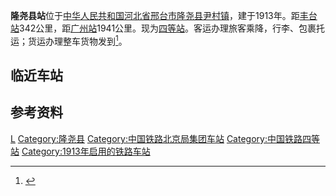 {{Infobox China railway station 
|车站名称 = 隆尧县站
|图片 = 
|图片介紹 = 
|其他名称= 
|车站名称拼音=Longyaoxian Zhan
|英文名称=Longyaoxian Railway Station
|车站代码= 
|电报码= 
|拼音码= 
|车站类型= 货运站
|始建时间=
|开通运营= 1913年
|车站位置 =[[中华人民共和国|中华人民共和国]][[河北省|河北省]][[邢台市|邢台市]][[隆尧县|隆尧县]][[尹村镇|尹村镇]]
|归属 = [[北京铁路局|北京铁路局]]
|使用状态= 使用中
|线路 = [[京广铁路|京广铁路]]
|车站等级 = [[四等站_(中鐵)|四等站]]
|月台数目 = 2
|侧式站台=2
|岛式站台=0
|站台面 = 2	
|股道数目 =4
|正线= 2
|到发线= 2
|其它线= 0
|坐标 = {{Coord|37|22|55|N|114|33|19|E|format=dms|display=inline,title|type:railwaystation_region:CN}}
|网站 = }}
{{BS-map|title=隆尧县站路轨及月台配置示意图|navbar=Rdt_demo|map=
CONTg\CONTg~~[[京广铁路|京广铁路]][[上行线|上]]、[[下行线|下行线]][[丰台站|丰台站]]方向
STRg\STRf
ABZg2\STRc3!~STR
STR!~STRc1\ABZg+4
STR!~STRc2\ABZg3
\ABZg+1\STRc4!~ABZg2\STRc3
\\STR\STR!~STRc1\ABZ4+2f\STRc3
\\STRc2\ABZg3\STR\STR!~STRc1\ABZ4+2f\STRc3!~ENDEa
\\\STR+1\STRc4!~STR\STR\STR\STR!~STRc1\ABZ2+4g\STRc3
\\\STR\STR\STR\STR\LSTR\STRc1\LSTR2+4
STR\STR\STR\STR
STR\STR\STR\STR
STR\STR\STR\STR+BSl
STR+BSr\STR\STR\STR+BSl
STR+BSr\STR\STR\STR+BSl
STR+BSr\STR\STR\STR+BSl
STR+BSr\STR\STR\STR+BSl
STR+BSr\STR\STR\STR+BSl
STR+BSr\STR\STR\STR+BSl
STR+BSr\STR\STR\STR+BSl
ENDEa\STR+BSr\STR\STR\STR+BSl\
STR\STR+BSr\STR\STR\STR+BSl\
\STR\STR\STR\STR\STR\LSTR!~STRc2\LSTR3+1
\STR\STR\STR\STR\STR!~STRc2\ABZ3+1g\STRc4
STR\STR\STR\STR\ABZg+1\STRc4
STR\STR\STR\STR\STR\
LSTR2+4\STRc3!~STR\STR\STR\STR\STR\\
STRc1\ABZg+4\STR\STR\STR!~STRc2\ABZg3\\
STR2\STRc3!~ABZg2\STRc3!~STR\ABZg+1\STRc4!~STR\
STRc1\ABZg+4!~STRc1\ABZg+4!~STRc2\ABZg3\STR!~STRc2\LSTR3+1
\STR\ABZg+1\STRc4!~STR\ABZg+1\STRc4
STR!~STRc2\ABZg3\STR\STR
ABZg+1\STRc4!~ABZg2\STRc3!~STR\STR
STRc2\ABZg3\STR!~STRc1\ABZg+4\STR\
STRc2\STR3+1!~STRc2\STRc4!~STR3\STR\STR\STR\\
LSTR3+1\STRc4!~LSTR3+1\STRc4\STR\STR\STR\\
\STR\STR\ENDEe
STRg\STRf
CONTf\CONTf~~[[京广铁路|京广铁路]][[上行线|上]]、[[下行线|下行线]][[广州站|广州站]]方向
}}
'''隆尧县站'''位于[[中华人民共和国|中华人民共和国]][[河北省|河北省]][[邢台市|邢台市]][[隆尧县|隆尧县]][[尹村镇|尹村镇]]，建于1913年。距[[丰台站|丰台站]]342公里，距[[广州站|广州站]]1941公里。现为[[四等站_(中鐵)|四等站]]。客运办理旅客乘降，行李、包裹托运；货运办理整车货物发到<ref>{{cite book |title=中国铁路站名词典 |author=孙本祥 编 |publisher=中国铁道出版社 |year=2003 |isbn=9787113039417 |pages=393 }}</ref>。
==临近车站==
{{start rail box|[[中国铁路|中国铁路]]}}
{{s-inop|[[临城站_(河北省)|临城站]]}}
{{s-line|[[京广铁路|京广铁路]]<br/>←10km 隆尧县站 11km→}}
{{s-inop|[[内邱站|内邱站]]}}
{{end box}}
==参考资料==
{{reflist}}

{{京广铁路}}

[[Category:邢台市铁路车站|L]]
[[Category:隆尧县|Category:隆尧县]]
[[Category:中国铁路北京局集团车站|Category:中国铁路北京局集团车站]]
[[Category:中国铁路四等站|Category:中国铁路四等站]]
[[Category:1913年启用的铁路车站|Category:1913年启用的铁路车站]]